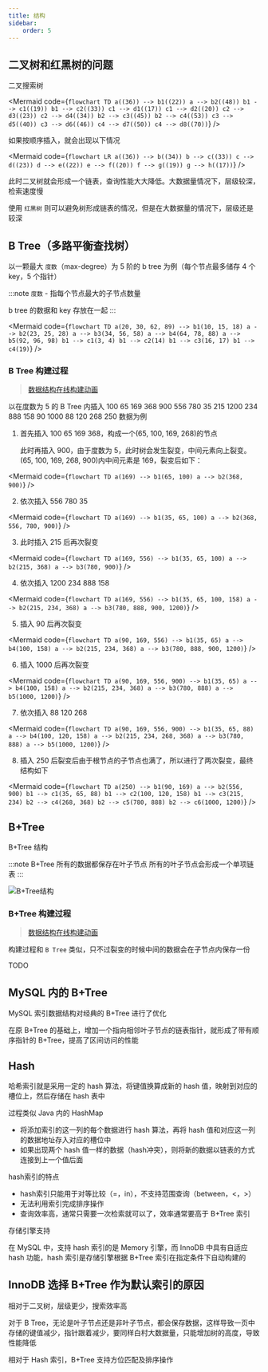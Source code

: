 ```yaml
---
title: 结构
sidebar:
    order: 5
---
```



## 二叉树和红黑树的问题

二叉搜索树

<Mermaid
    code={`
flowchart TD
a((36)) --> b1((22))
a --> b2((48))
b1 --> c1((19))
b1 --> c2((33))
c1 --> d1((17))
c1 --> d2((20))
c2 --> d3((23))
c2 --> d4((34))
b2 --> c3((45))
b2 --> c4((53))
c3 --> d5((40))
c3 --> d6((46))
c4 --> d7((50))
c4 --> d8((70))
`}
/>

如果按顺序插入，就会出现以下情况

<Mermaid
    code={`
flowchart LR
a((36)) --> b((34))
b --> c((33))
c --> d((23))
d --> e((22))
e --> f((20))
f --> g((19))
g --> h((17))
`}
/>

此时二叉树就会形成一个链表，查询性能大大降低。大数据量情况下，层级较深，检索速度慢

使用 `红黑树` 则可以避免树形成链表的情况，但是在大数据量的情况下，层级还是较深

## B Tree（多路平衡查找树）

以一颗最大 `度数`（max-degree）为 5 阶的 b tree 为例（每个节点最多储存 4 个key，5 个指针）

:::note
`度数` - 指每个节点最大的子节点数量

b tree 的数据和 key 存放在一起
:::

<Mermaid
    code={`
flowchart TD
a(20, 30, 62, 89) --> b1(10, 15, 18)
a --> b2(23, 25, 28)
a --> b3(34, 56, 58)
a --> b4(64, 78, 88)
a --> b5(92, 96, 98)
b1 --> c1(3, 4)
b1 --> c2(14)
b1 --> c3(16, 17)
b1 --> c4(19)
`}
/>

### B Tree 构建过程

> [数据结构在线构建动画](https://www.cs.usfca.edu/~galles/visualization/Algorithms.html)

以在度数为 5 的 B Tree 内插入 100 65 169 368 900 556 780 35 215 1200 234 888 158 90 1000 88 120 268 250 数据为例

1. 首先插入 100 65 169 368，构成一个(65, 100, 169, 268)的节点

    此时再插入 900，由于度数为 5，此时树会发生裂变，中间元素向上裂变。(65, 100, 169, 268, 900)内中间元素是 169，裂变后如下：

<Mermaid
    code={`
flowchart TD
a(169) --> b1(65, 100)
a --> b2(368, 900)
`}
/>

2. 依次插入 556 780 35

<Mermaid
    code={`
flowchart TD
a(169) --> b1(35, 65, 100)
a --> b2(368, 556, 780, 900)
`}
/>

3. 此时插入 215 后再次裂变

<Mermaid
    code={`
flowchart TD
a(169, 556) --> b1(35, 65, 100)
a --> b2(215, 368)
a --> b3(780, 900)
`}
/>

4. 依次插入 1200 234 888 158

<Mermaid
    code={`
flowchart TD
a(169, 556) --> b1(35, 65, 100, 158)
a --> b2(215, 234, 368)
a --> b3(780, 888, 900, 1200)
`}
/>

5. 插入 90 后再次裂变

<Mermaid
    code={`
flowchart TD
a(90, 169, 556) --> b1(35, 65)
a --> b4(100, 158)
a --> b2(215, 234, 368)
a --> b3(780, 888, 900, 1200)
`}
/>

6. 插入 1000 后再次裂变

<Mermaid
    code={`
flowchart TD
a(90, 169, 556, 900) --> b1(35, 65)
a --> b4(100, 158)
a --> b2(215, 234, 368)
a --> b3(780, 888)
a --> b5(1000, 1200)
`}
/>

7. 依次插入 88 120 268

<Mermaid
    code={`
flowchart TD
a(90, 169, 556, 900) --> b1(35, 65, 88)
a --> b4(100, 120, 158)
a --> b2(215, 234, 268, 368)
a --> b3(780, 888)
a --> b5(1000, 1200)
`}
/>

8. 插入 250 后裂变后由于根节点的子节点也满了，所以进行了两次裂变，最终结构如下

<Mermaid
    code={`
flowchart TD
a(250) --> b1(90, 169)
a --> b2(556, 900)
b1 --> c1(35, 65, 88)
b1 --> c2(100, 120, 158)
b1 --> c3(215, 234)
b2 --> c4(268, 368)
b2 --> c5(780, 888)
b2 --> c6(1000, 1200)
`}
/>

## B+Tree

B+Tree 结构

:::note
B+Tree 所有的数据都保存在叶子节点
所有的叶子节点会形成一个单项链表
:::

![B+Tree结构](@assets/mysql/mysql-b-p-tree.drawio.png)

### B+Tree 构建过程

> [数据结构在线构建动画](https://www.cs.usfca.edu/~galles/visualization/Algorithms.html)

构建过程和 `B Tree` 类似，只不过裂变的时候中间的数据会在子节点内保存一份

TODO

## MySQL 内的 B+Tree

MySQL 索引数据结构对经典的 B+Tree 进行了优化

在原 B+Tree 的基础上，增加一个指向相邻叶子节点的链表指针，就形成了带有顺序指针的 B+Tree，提高了区间访问的性能

## Hash

哈希索引就是采用一定的 hash 算法，将键值换算成新的 hash 值，映射到对应的槽位上，然后存储在 hash 表中

过程类似 Java 内的 HashMap

- 将添加索引的这一列的每个数据进行 hash 算法，再将 hash 值和对应这一列的数据地址存入对应的槽位中
- 如果出现两个 hash 值一样的数据（hash冲突），则将新的数据以链表的方式连接到上一个值后面

hash索引的特点

- hash索引只能用于对等比较（=，in），不支持范围查询（between，&lt;，>）
- 无法利用索引完成排序操作
- 查询效率高，通常只需要一次检索就可以了，效率通常要高于 B+Tree 索引

存储引擎支持

在 MySQL 中，支持 hash 索引的是 Memory 引擎，而 InnoDB 中具有自适应 hash 功能，hash 索引是存储引擎根据 B+Tree 索引在指定条件下自动构建的

## InnoDB 选择 B+Tree 作为默认索引的原因

相对于二叉树，层级更少，搜索效率高

对于 B Tree，无论是叶子节点还是非叶子节点，都会保存数据，这样导致一页中存储的键值减少，指针跟着减少，要同样白村大数据量，只能增加树的高度，导致性能降低

相对于 Hash 索引，B+Tree 支持方位匹配及排序操作
